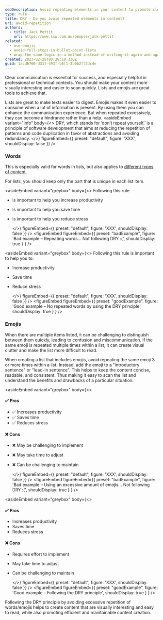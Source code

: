 ```yaml
---
seoDescription: Avoid repeating elements in your content to promote clear communication and maintainable writing practices, as excessive repetition can hinder comprehension and create visual clutter.
type: rule
title: DRY - Do you avoid repeated elements in content?
uri: avoid-repetition
authors:
  - title: Jack Pettit
    url: https://www.ssw.com.au/people/jack-pettit
related:
  - use-emojis
  - avoid-full-stops-in-bullet-point-lists
  - wrap-the-same-logic-in-a-method-instead-of-writing-it-again-and-again
created: 2023-02-28T00:28:10.330Z
guid: 1acd6766-d31f-493f-b6f1-3b0b2ff2dc4e
---
```


Clear communication is essential for success, and especially helpful in professional or technical contexts. You should make your content more visually interesting and easier to scan quickly. Lists and emojis are great tools to achieve that.

Lists are great to make texts easier to digest. Emojis makes it even easier to consume when a lot of information is present. By using them you can enhance the communication experience. But when repeated excessively, they can become a hindrance rather than a help.
<asideEmbed
  variant="info"
  body={<>
    DRY, which stands for ‘don’t repeat yourself,’ is a principle of software development that aims at reducing the repetition of patterns and code duplication in favor of abstractions and avoiding redundancy.
  </>}
  figureEmbed={{
    preset: "default",
    figure: 'XXX',
    shouldDisplay: false
  }}
/>

### Words

This is especially valid for words in lists, but also applies to [different types of content](/avoid-using-unnecessary-words).

For lists, you should keep only the part that is unique in each list item.

<asideEmbed
  variant="greybox"
  body={<>
    Following this rule:

* Is important to help you increase productivity
* Is important to help you save time
* Is important to help you reduce stress

  </>}
  figureEmbed={{
    preset: "default",
    figure: 'XXX',
    shouldDisplay: false
  }}
/>
<figureEmbed figureEmbed={{
  preset: "badExample",
  figure: 'Bad example – Repeating words... Not following DRY :(',
  shouldDisplay: true
} } />


<asideEmbed
  variant="greybox"
  body={<>
    Following this rule is important to help you to:

* Increase productivity
* Save time
* Reduce stress

  </>}
  figureEmbed={{
    preset: "default",
    figure: 'XXX',
    shouldDisplay: false
  }}
/>
<figureEmbed figureEmbed={{
  preset: "goodExample",
  figure: 'Good example – No repeated words by using the DRY principle',
  shouldDisplay: true
} } />


### Emojis

When there are multiple items listed, it can be challenging to distinguish between them quickly, leading to confusion and miscommunication. If the same emoji is repeated multiple times within a list, it can create visual clutter and make the list more difficult to read.

When creating a list that includes emojis, avoid repeating the same emoji 3 or more times within a list. Instead, add the emoji to a "introductory sentence" or "lead-in sentence". This helps to keep the content concise, readable, and consistent. Thus making it easy to scan the list and understand the benefits and drawbacks of a particular situation.

<asideEmbed
  variant="greybox"
  body={<>
    
#### ✅ Pros

* ✅ Increases productivity
* ✅ Saves time
* ✅ Reduces stress

#### ❌ Cons

* ❌ May be challenging to implement
* ❌ May take time to adjust
* ❌ Can be challenging to maintain

  </>}
  figureEmbed={{
    preset: "default",
    figure: 'XXX',
    shouldDisplay: false
  }}
/>
<figureEmbed figureEmbed={{
  preset: "badExample",
  figure: 'Bad example – Using an excessive amount of emojis... Not following DRY :(',
  shouldDisplay: true
} } />


<asideEmbed
  variant="greybox"
  body={<>
    
#### ✅ Pros

* Increases productivity
* Saves time
* Reduces stress

#### ❌ Cons

* Requires effort to implement
* May take time to adjust
* Can be challenging to maintain

  </>}
  figureEmbed={{
    preset: "default",
    figure: 'XXX',
    shouldDisplay: false
  }}
/>
<figureEmbed figureEmbed={{
  preset: "goodExample",
  figure: 'Good example – Following the DRY principle',
  shouldDisplay: true
} } />


Following the DRY principle by avoiding excessive repetition of words/emojis helps to create content that are visually interesting and easy to read, while also promoting efficient and maintainable content creation.